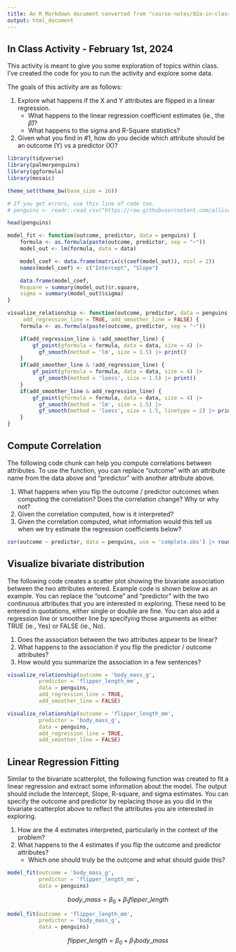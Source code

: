```yaml
---
title: An R Markdown document converted from "course-notes/02a-in-class-activity.ipynb"
output: html_document
---
```


## In Class Activity - February 1st, 2024

This activity is meant to give you some exploration of topics within class. I've created the code for you to run the activity and explore some data. 

The goals of this activity are as follows: 

1. Explore what happens if the X and Y attributes are flipped in a linear regression. 
    + What happens to the linear regression coefficient estimates (ie., the $\hat{\beta}$)?
    + What happens to the sigma and R-Square statistics?
2. Given what you find in #1, how do you decide which attribute should be an outcome (Y) vs a predictor (X)?

```r
library(tidyverse)
library(palmerpenguins)
library(ggformula)
library(mosaic)

theme_set(theme_bw(base_size = 16))

# If you get errors, use this line of code too.
# penguins <- readr::read_csv("https://raw.githubusercontent.com/allisonhorst/palmerpenguins/main/inst/extdata/penguins.csv")

head(penguins)

model_fit <- function(outcome, predictor, data = penguins) {
    formula <- as.formula(paste(outcome, predictor, sep = "~"))
    model_out <- lm(formula, data = data)

    model_coef <- data.frame(matrix(c(coef(model_out)), ncol = 2))
    names(model_coef) <- c("Intercept", "Slope")

    data.frame(model_coef, 
    Rsquare = summary(model_out)$r.square,
    sigma = summary(model_out)$sigma)
}

visualize_relationship <- function(outcome, predictor, data = penguins, 
     add_regression_line = TRUE, add_smoother_line = FALSE) {
    formula <- as.formula(paste(outcome, predictor, sep = "~"))

    if(add_regression_line & !add_smoother_line) {
        gf_point(gformula = formula, data = data, size = 4) |>
          gf_smooth(method = 'lm', size = 1.5) |> print()
    }
    if(add_smoother_line & !add_regression_line) {
        gf_point(gformula = formula, data = data, size = 4) |>
          gf_smooth(method = 'loess', size = 1.5) |> print()
    }
    if(add_smoother_line & add_regression_line) {
        gf_point(gformula = formula, data = data, size = 4) |>
          gf_smooth(method = 'lm', size = 1.5) |>
          gf_smooth(method = 'loess', size = 1.5, linetype = 2) |> print()
    }
}
```

## Compute Correlation

The following code chunk can help you compute correlations between attributes. To use the function, you can replace "outcome" with an attribute name from the data above and "predictor" with another attribute above. 

1. What happens when you flip the outcome / predictor outcomes when computing the correlation? Does the correlation change? Why or why not? 
2. Given the correlation computed, how is it interpreted? 
3. Given the correlation computed, what information would this tell us when we try estimate the regression coefficients below? 

```r
cor(outcome ~ predictor, data = penguins, use = 'complete.obs') |> round(3)
```

## Visualize bivariate distribution

The following code creates a scatter plot showing the bivariate association between the two attributes entered. Example code is shown below as an example. You can replace the "outcome" and "predictor" with the two continuous attributes that you are interested in exploring. These need to be entered in quotations, either single or double are fine. You can also add a regression line or smoother line by specifying those arguments as either TRUE (ie., Yes) or FALSE (ie., No). 

1. Does the association between the two attributes appear to be linear? 
2. What happens to the association if you flip the predictor / outcome attributes? 
3. How would you summarize the association in a few sentences? 

```r
visualize_relationship(outcome = 'body_mass_g',
          predictor = 'flipper_length_mm',
          data = penguins,
          add_regression_line = TRUE,
          add_smoother_line = FALSE)
```

```r
visualize_relationship(outcome = 'flipper_length_mm',
          predictor = 'body_mass_g',
          data = penguins,
          add_regression_line = TRUE,
          add_smoother_line = FALSE)
```

## Linear Regression Fitting

Similar to the bivariate scatterplot, the following function was created to fit a linear regression and extract some information about the model. The output should include the Intercept, Slope, R-square, and sigma estimates. You can specify the outcome and predictor by replacing those as you did in the bivariate scatterplot above to reflect the attributes you are interested in exploring. 

1. How are the 4 estimates interpreted, particularly in the context of the problem?
2. What happens to the 4 estimates if you flip the outcome and predictor attributes? 
    + Which one should truly be the outcome and what should guide this?

```r
model_fit(outcome = 'body_mass_g',
          predictor = 'flipper_length_mm',
          data = penguins)
```

$$
body\_mass = \beta_{0} + \beta_{1} flipper\_length
$$

```r
model_fit(outcome = 'flipper_length_mm',
          predictor = 'body_mass_g',
          data = penguins)
```

$$
flipper\_length = \beta_{0} + \beta_{1} body\_mass
$$

